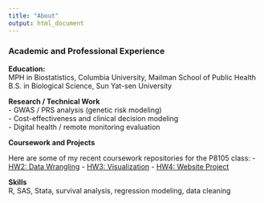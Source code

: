 ```yaml
---
title: "About"
output: html_document
---
```


### Academic and Professional Experience

**Education:**  
  MPH in Biostatistics, Columbia University, Mailman School of Public Health  
  B.S. in Biological Science, Sun Yat-sen University   


**Research / Technical Work**  
  - GWAS / PRS analysis (genetic risk modeling)  
  - Cost-effectiveness and clinical decision modeling  
  - Digital health / remote monitoring evaluation


**Coursework and Projects**

Here are some of my recent coursework repositories for the P8105 class:
- [HW2: Data Wrangling](https://github.com/wl-85/p8105_hw2_wl3013.git)
- [HW3: Visualization](https://github.com/wl-85/p8105_hw3_wl3013.git)
- [HW4: Website Project](https://github.com/wl-85/p8105_hw4_wl3013_github.io.git)


**Skills**  
R, SAS, Stata, survival analysis, regression modeling, data cleaning